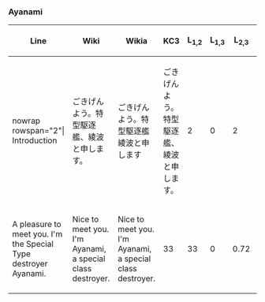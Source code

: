 ===Ayanami===
{|class="wikitable sortable" style="width:100%"
!Line!!Wiki!!Wikia!!KC3!!L<sub>1,2</sub>!!L<sub>1,3</sub>!!L<sub>2,3</sub>!!D<sub>1,2</sub>!!D<sub>1,3</sub>!!D<sub>2,3</sub>
|-
|nowrap rowspan="2"|{{audio|file=Ayanami-Introduction.ogg}} Introduction||ごきげんよう。特型駆逐艦、綾波と申します。||ごきげんよう。特型駆逐艦綾波と申します||ごきげんよう。特型駆逐艦、綾波と申します。||2||0||2||0.89||1||0.89
|-
|A pleasure to meet you. I'm the Special Type destroyer Ayanami.||Nice to meet you. I'm Ayanami, a special class destroyer.||Nice to meet you. I'm Ayanami, a special class destroyer.||33||33||0||0.72||0.72||1
|}